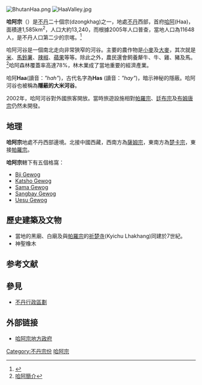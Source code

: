 {{External links|time=2022-01-25T16:10:24+00:00}}
{{coord|27|15|N|89|10|E|display=title}}
[[File:BhutanHaa.png|thumb]]
[[File:HaaValley.jpg|right]]

'''哈阿宗'''（{{lang-en|Haa}}）是[[不丹|不丹]]二十個宗(dzongkhag)之一，地處[[不丹|不丹]]西部，首府[[哈阿|哈阿]](Haa)，面積達1,585km<sup>2</sup>，人口大約13,240，而根據2005年人口普查，當地人口為11648人，是不丹人口第二少的宗喀。<ref>{{Cite web |url=http://www.bhutancensus.gov.bt/news.htm |title=不丹人口普查 |accessdate=2008-04-19 |archive-date=2007-06-26 |archive-url=https://web.archive.org/web/20070626194116/http://www.bhutancensus.gov.bt/news.htm |dead-url=yes }}</ref>

哈阿河谷是一個南北走向非常狹窄的河谷。主要的農作物是[[小麥|小麥]]及[[大麥|大麥]]，其次就是[[大米|米]]、[[馬鈴薯|馬鈴薯]]、[[辣椒|辣椒]]、[[蘋果|蘋果]]等等。除此之外，農民還會飼養犛牛、牛、雞、豬及馬。<ref>[http://www.pc.gov.bt/fyp/09/Dzongkhags/Haa.pdf 哈阿簡介]{{dead link|date=2017年12月 |bot=InternetArchiveBot |fix-attempted=yes }}</ref>哈阿森林覆蓋率高達78%，林木業成了當地重要的經濟產業。

哈阿'''Haa'''(讀音：''"hah"'')，古代名字為'''Has''' (讀音：''"hay"'')，暗示神秘的隱蔽。哈阿河谷也被稱為'''隱蔽的大米河谷'''。

2002年，哈阿河谷對外國旅客開放。當時旅遊設施相對[[帕羅宗|帕羅宗]]、[[廷布宗|廷布宗]]及[[布姆唐宗|布姆唐宗]]仍然未開發。

==地理==
'''哈阿宗'''地處不丹西部邊境。北接中國西藏，西南方為[[薩姆宗|薩姆宗]]，東南方為[[楚卡宗|楚卡宗]]，東接[[帕羅宗|帕羅宗]]。 

'''哈阿宗'''轄下有五個格窩：
*[https://web.archive.org/web/20050817082542/http://www.dop.gov.bt/fyp/09/ha_Bji.pdf Bji Gewog]
*[https://web.archive.org/web/20050817104412/http://www.dop.gov.bt/fyp/09/ha_katsho.pdf Katsho Gewog]
*[https://web.archive.org/web/20050817064044/http://www.dop.gov.bt/fyp/09/ha_Sama.pdf Sama Gewog]
*[https://web.archive.org/web/20041022214759/http://www.dop.gov.bt/fyp/09/ha_Sangbay.pdf Sangbay Gewog]
*[https://web.archive.org/web/20041022220356/http://www.dop.gov.bt/fyp/09/ha_Uesu.pdf Uesu Gewog]

==歷史建築及文物==
*當地的黑廟、白廟及與[[帕羅宗|帕羅宗]]的[[祈楚拉康|祈楚寺]](Kyichu Lhakhang)同建於7世紀。
*神聖橡木

==参考文献==
<div class="references-small">
<references />
</div>

==參見==
*[[不丹行政區劃|不丹行政區劃]]

==外部链接==
* [https://web.archive.org/web/20190321105300/http://www.haa.gov.bt/ 哈阿宗地方政府]


{{Bhutan}}

[[Category:不丹宗份|Category:不丹宗份]]
[[Category:哈阿宗|]]
{{Asia-geo-stub}}